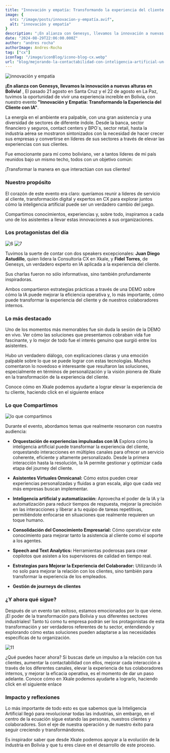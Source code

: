 ```yaml
---
title: "Innovación y empatía: Transformando la experiencia del cliente en Bolivia con inteligencia artificial"
image: {
  src: "/image/posts/innovacion-y-empatía.avif",
  alt: "innovación y empatía"
}
description: "¡En alianza con Genesys, llevamos la innovación a nuevas alturas en Bolivia! , El pasado 21 agosto en Santa Cruz y el 22 de agosto en La Paz, tuvimos la oportunidad de vivir una experiencia increíble en Bolivia, con nuestro evento 'Innovación y Empatía: Transformando la Experiencia del Cliente con IA'."
date: "2024-08-29T22:06:00.000Z"
author: "andres rocha"
authorImage: Andres-Rocha
tag: ["cx"]
iconTag: "/image/iconBlog/icono-blog-cx.webp"
url: "blog/mejorando-la-contactabilidad-con-inteligencia-artificial-un-enfoque-innovador/"
---
```

![innovación y empatía](/image/posts/innovacion-y-empatía.avif)

**¡En alianza con Genesys, llevamos la innovación a nuevas alturas en Bolivia!** , El pasado 21 agosto en Santa Cruz y el 22 de agosto en La Paz, tuvimos la oportunidad de vivir una experiencia increíble en Bolivia, con nuestro evento **"Innovación y Empatía: Transformando la Experiencia del Cliente con IA"**. 

La energía en el ambiente era palpable, con una gran asistencia y una diversidad de sectores de diferente índole. Desde la banca, sector financiero y seguros, contact centers y BPO´s, sector retail, hasta la industria aérea se mostraron sintonizados con la necesidad de hacer crecer sus empresas y convertirse en líderes de sus sectores a través de elevar las experiencias con sus clientes. 

Fue emocionante para mí como boliviano,  ver a tantos líderes de mi país reunidos bajo un mismo techo, todos con un objetivo común: 

¡Transformar la manera en que interactúan con sus clientes! 

### Nuestro propósito

El corazón de este evento era claro: queríamos reunir a líderes de servicio al cliente, transformación digital y expertos en CX para explorar juntos cómo la inteligencia artificial puede ser un verdadero cambio del juego. 

Compartimos conocimientos, experiencias y, sobre todo, inspiramos a cada uno de los asistentes a llevar estas innovaciones a sus organizaciones.

### Los protagonistas del día

![6](/image/6.avif)
![7](/image/7.avif)

Tuvimos la suerte de contar con dos speakers excepcionales: **Juan Diego Astudillo**, quien lidera la Consultoría CX en Xkale, y **Fidel Torres**, de Genesys, un verdadero experto en IA aplicada a la experiencia del cliente. 

Sus charlas fueron no sólo informativas, sino también profundamente inspiradoras.

Ambos compartieron estrategias prácticas a través de una DEMO  sobre cómo la IA puede mejorar la eficiencia operativa y, lo más importante, cómo puede transformar la experiencia del cliente y de nuestros colaboradores internos. 

### Lo más destacado

Uno de los momentos más memorables fue sin duda la sesión de la DEMO en vivo. Ver cómo las soluciones que presentamos cobraban vida fue fascinante, y lo mejor de todo fue el interés genuino que surgió entre los asistentes. 

Hubo un verdadero diálogo, con explicaciones claras y una emoción palpable sobre lo que se puede lograr con estas tecnologías. Muchos comentaron lo novedoso e interesante que resultaron las soluciones, especialmente en términos de personalización y la visión pionera de Xkale en la transformación de la experiencia del cliente.

Conoce cómo en Xkale podemos ayudarte a lograr elevar la experiencia de tu cliente, haciendo click en el siguiente enlace 


<LinkBlog text="Quiero saber más" href="https://xkale.com/experiencia-del-cliente"/>


### Lo que Compartimos

![lo que compartimos](/image/3.avif)

Durante el evento, abordamos temas que realmente resonaron con nuestra audiencia:
- **Orquestación de experiencias impulsadas con IA** Explora cómo la inteligencia artificial puede transformar la experiencia del cliente, orquestando interacciones en múltiples canales para ofrecer un servicio coherente, eficiente y altamente personalizado. Desde la primera interacción hasta la resolución, la IA permite gestionar y optimizar cada etapa del journey del cliente.
- **Asistentes Virtuales Omnicanal:** Cómo estos pueden crear experiencias personalizadas y fluidas a gran escala, algo que cada vez más empresas buscan implementar.
- **Inteligencia artificial y automatización:**  Aprovecha el poder de la IA y la automatización para reducir tiempos de respuesta, mejorar la precisión en las interacciones y liberar a tu equipo de tareas repetitivas, permitiéndote enfocarse en situaciones que realmente requieren un toque humano.
- **Consolidación del Conocimiento Empresarial:** Cómo operativizar este conocimiento para mejorar tanto la asistencia al cliente como el soporte a los agentes.
- **Speech and Text Analytics:** Herramientas poderosas para crear copilotos que asisten a los supervisores de calidad en tiempo real.
- **Estrategias para Mejorar la Experiencia del Colaborador:** Utilizando IA no solo para mejorar la relación con los clientes, sino también para transformar la experiencia de los empleados.

- **Gestión de journeys de clientes**

### ¿Y ahora qué sigue?

Después de un evento tan exitoso, estamos emocionados por lo que viene. ¡El poder de la transformación para Bolivia y sus diferentes sectores industriales!
Tanto tú como tu empresa podrán ser los protagonistas de esta transformación y ser verdaderos referentes de tu sector, entendiendo y explorando cómo estas soluciones pueden adaptarse a las necesidades específicas de tu organización.

![11](/image/11.avif)

¿Qué puedes hacer ahora?
Si buscas darle un impulso a la relación con tus clientes, aumentar la contactabilidad con ellos, mejorar cada interacción a través de los diferentes canales, elevar  la experiencia de tus colaboradores internos, y mejorar la eficacia operativa, es el momento de dar un paso adelante. 
Conoce cómo en Xkale podemos ayudarte a lograrlo, haciendo click en el siguiente enlace 

<LinkBlog text="agenda ahora" href="https://xkale.com/experiencia-del-cliente/"/>

### Impacto y reflexiones

Lo más importante de todo esto es que sabemos que la Inteligencia Artificial llegó para revolucionar todas las industrias, sin embargo, en el centro de la ecuación sigue estando las personas, nuestros clientes y colaboradores.  Son el eje de nuestra operación y de nuestro éxito para seguir creciendo y transformándonos.  

Es inspirador saber que desde Xkale podemos apoyar a la evolución de la industria en Bolivia y que tu eres clave en el desarrollo de este proceso. 
